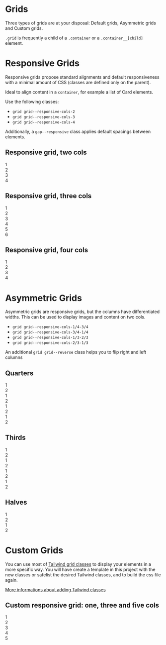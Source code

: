 
<Meta
  title="Layouts/Grids"
/>

# Grids

Three types of grids are at your disposal: Default grids, Asymmetric grids and Custom grids.

`.grid` is frequently a child of a `.container` or a `.container__[child]` element.

# Responsive Grids
Responsive grids propose standard alignments and default responsiveness with a minimal amount of CSS (classes are defined only on the parent). 

Ideal to align content in a `container`, for example a list of Card elements. 

Use the following classes:
- `grid grid--responsive-cols-2`
- `grid grid--responsive-cols-3`
- `grid grid--responsive-cols-4`

Additionally, a `gap--responsive` class applies default spacings between elements.

## Responsive grid, two cols

<Canvas className="storybook-demo-grid">
  <div class="grid grid--responsive-cols-2 gap--responsive">
    <div>1</div>
    <div>2</div>
    <div>3</div>
    <div>4</div>
  </div>
</Canvas>

## Responsive grid, three cols

<Canvas className="storybook-demo-grid">
  <div class="grid grid--responsive-cols-3 gap--responsive">
    <div>1</div>
    <div>2</div>
    <div>3</div>
    <div>4</div>
    <div>5</div>
    <div>6</div>
  </div>
</Canvas>

## Responsive grid, four cols

<Canvas className="storybook-demo-grid">
  <div class="grid grid--responsive-cols-4 gap--responsive">
    <div>1</div>
    <div>2</div>
    <div>3</div>
    <div>4</div>
  </div>
</Canvas>

# Asymmetric Grids
Asymmetric grids are responsive grids, but the columns have differentiated widths. This can be used to display images and content on two cols.
- `grid grid--responsive-cols-1/4-3/4`
- `grid grid--responsive-cols-3/4-1/4`
- `grid grid--responsive-cols-1/3-2/3`
- `grid grid--responsive-cols-2/3-1/3`

An additional `grid grid--reverse` class helps you to flip right and left columns 

## Quarters

<Canvas className="storybook-demo-grid">
  <div class="grid grid--responsive-cols-1/4-3/4 gap--responsive">
    <div>1</div>
    <div>2</div>
  </div>
</Canvas>

<Canvas className="storybook-demo-grid">
  <div class="grid grid--responsive-cols-1/4-3/4 grid--reverse gap--responsive">
    <div>1</div>
    <div>2</div>
  </div>
</Canvas>

<Canvas className="storybook-demo-grid">
  <div class="grid grid--responsive-cols-3/4-1/4 gap--responsive">
    <div>1</div>
    <div>2</div>
  </div>
</Canvas>

<Canvas className="storybook-demo-grid">
  <div class="grid grid--responsive-cols-3/4-1/4 grid--reverse gap--responsive">
    <div>1</div>
    <div>2</div>
  </div>
</Canvas>

## Thirds

<Canvas className="storybook-demo-grid">
  <div class="grid grid--responsive-cols-1/3-2/3 gap--responsive">
    <div>1</div>
    <div>2</div>
  </div>
</Canvas>

<Canvas className="storybook-demo-grid">
  <div class="grid grid--responsive-cols-1/3-2/3 grid--reverse gap--responsive">
    <div>1</div>
    <div>2</div>
  </div>
</Canvas>

<Canvas className="storybook-demo-grid">
  <div class="grid grid--responsive-cols-2/3-1/3 gap--responsive">
    <div>1</div>
    <div>2</div>
  </div>
</Canvas>

<Canvas className="storybook-demo-grid">
  <div class="grid grid--responsive-cols-2/3-1/3 grid--reverse gap--responsive">
    <div>1</div>
    <div>2</div>
  </div>
</Canvas>

## Halves

<Canvas className="storybook-demo-grid">
  <div class="grid grid--responsive-cols-1/2-1/2 gap--responsive">
    <div>1</div>
    <div>2</div>
  </div>
</Canvas>

<Canvas className="storybook-demo-grid">
  <div class="grid grid--responsive-cols-1/2-1/2 grid--reverse gap--responsive">
    <div>1</div>
    <div>2</div>
  </div>
</Canvas>


# Custom Grids

You can use most of [Tailwind grid classes](https://tailwindcss.com/docs/grid-template-columns) to display your elements in a more specific way. You will have create a template in this project with the new classes or safelist the desired Tailwind classes, and to build the css file again.

<a href="?path=/docs/implementation-add-tailwind-classes--page">More informations about adding Tailwind classes</a>


## Custom responsive grid: one, three and five cols

<Canvas className="storybook-demo-grid">
  <div class="grid md:grid-cols-3 lg:grid-rows-2 lg:grid-cols-5 gap-3 md:gap-5">
    <div class="lg:row-span-2">1</div>
    <div>2</div>
    <div class="lg:col-span-3">3</div>
    <div class="lg:col-span-3">4</div>
    <div class="md:col-span-2 lg:col-span-1">5</div>
  </div>
</Canvas>

